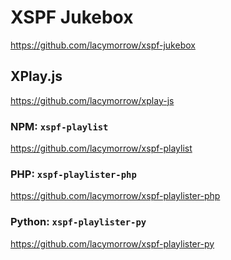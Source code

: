 # XSPF Jukebox

https://github.com/lacymorrow/xspf-jukebox

## XPlay.js

https://github.com/lacymorrow/xplay-js

### NPM: `xspf-playlist`

https://github.com/lacymorrow/xspf-playlist

### PHP: `xspf-playlister-php`

https://github.com/lacymorrow/xspf-playlister-php

### Python: `xspf-playlister-py`

https://github.com/lacymorrow/xspf-playlister-py
